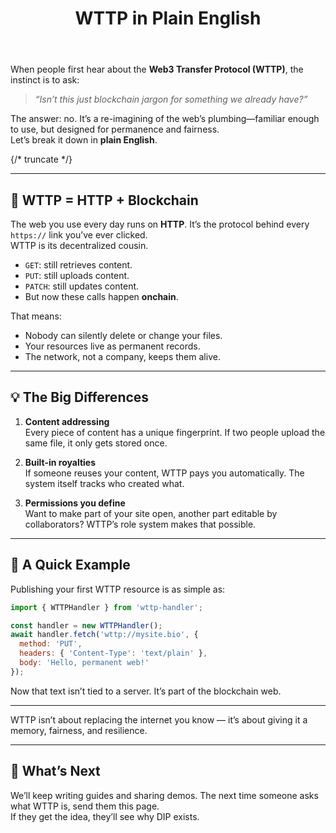 ﻿---
slug: wttp-in-plain-english
title: WTTP in Plain English
authors: [dip-team]
tags: [wttp, explainer, dip, decentralized-internet]
---

When people first hear about the **Web3 Transfer Protocol (WTTP)**, the instinct is to ask:  
> *“Isn’t this just blockchain jargon for something we already have?”*  

The answer: no. It’s a re-imagining of the web’s plumbing—familiar enough to use, but designed for permanence and fairness.  
Let’s break it down in **plain English**.

{/* truncate */}

---

## 🔧 WTTP = HTTP + Blockchain
The web you use every day runs on **HTTP**. It’s the protocol behind every `https://` link you’ve ever clicked.  
WTTP is its decentralized cousin.

- `GET`: still retrieves content.  
- `PUT`: still uploads content.  
- `PATCH`: still updates content.  
- But now these calls happen **onchain**.  

That means:
- Nobody can silently delete or change your files.  
- Your resources live as permanent records.  
- The network, not a company, keeps them alive.

---

## 💡 The Big Differences
1. **Content addressing**  
   Every piece of content has a unique fingerprint. If two people upload the same file, it only gets stored once.  

2. **Built-in royalties**  
   If someone reuses your content, WTTP pays you automatically. The system itself tracks who created what.  

3. **Permissions you define**  
   Want to make part of your site open, another part editable by collaborators? WTTP’s role system makes that possible.  

---

## 🧪 A Quick Example
Publishing your first WTTP resource is as simple as:  

```js
import { WTTPHandler } from 'wttp-handler';

const handler = new WTTPHandler();
await handler.fetch('wttp://mysite.bio', {
  method: 'PUT',
  headers: { 'Content-Type': 'text/plain' },
  body: 'Hello, permanent web!'
});
```

Now that text isn’t tied to a server. It’s part of the blockchain web.  

---

<Callout type="success">
WTTP isn’t about replacing the internet you know — it’s about giving it a memory, fairness, and resilience.
</Callout>

---

## 🌱 What’s Next
We’ll keep writing guides and sharing demos. The next time someone asks what WTTP is, send them this page.  
If they get the idea, they’ll see why DIP exists.  

